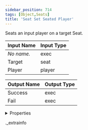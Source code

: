 ```yaml
---
sidebar_position: 714
tags: [Object,Seats]
title: 'Seat Set Seated Player'
---
```


Seats an input player on a target Seat.



<IChip uuid="d652ebe5-1367-44ed-a352-1e5ab84c32b0" />

| Input Name | Input Type |
|-----------|-----------|
| *No name.* | exec |
| Target | seat |
| Player | player |

| Output Name | Output Type |
|-----------|-----------|
| Success | exec |
| Fail | exec |


<details>
  <summary>Properties</summary>
  <div>
    <div>
    <table>
      <thead>
        <tr>
          <th>Room availability:</th>
          <th>Available everywhere</th>
        </tr>
        <tr>
          <th>Is beta required?</th>
          <th>No</th>
        </tr>
        <tr>
          <th>Is this chip a trolling risk?</th>
          <th>No</th>
        </tr>
        <tr>
          <th>Is this chip a role assignment risk?</th>
          <th>No</th>
        </tr>
        <tr>
          <th>Chip UUID</th>
          <th>d652ebe5-1367-44ed-a352-1e5ab84c32b0</th>
        </tr>
      </thead>
    </table>
    </div>
  </div>
</details>

._extrainfo